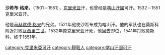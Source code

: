 '''沙希布·格来'''，（1501－1551），[[克里米亚|克里米亚]]汗，也曾经是[[喀山汗國|喀山汗國]]可汗。1532－1551克里米亚汗。

他是[[马赫默德·格来|马赫默德·格来]]的兄弟。1521年他使沙希布成为喀山汗。他的军队也在莫斯科附近打败[[瓦西里三世|瓦西里三世]]。1532年原克里米亚汗死，他回去即位，1541年打败莫斯科，终于1551年。

{{DEFAULTSORT: Giray, Sahib}}
[[category:克里米亞可汗|category:克里米亞可汗]]
[[category:韃靼人|category:韃靼人]]
[[category:喀山汗國可汗|category:喀山汗國可汗]]
